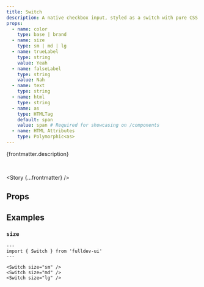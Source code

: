 ```yaml
---
title: Switch
description: A native checkbox input, styled as a switch with pure CSS.
props:
  - name: color
    type: base | brand
  - name: size
    type: sm | md | lg
  - name: trueLabel
    type: string
    value: Yeah
  - name: falseLabel
    type: string
    value: Nah
  - name: text
    type: string
  - name: html
    type: string
  - name: as
    type: HTMLTag
    default: span
    value: span # Required for showcasing on /components
  - name: HTML Attributes
    type: Polymorphic<as>
---
```



{frontmatter.description}

<br />

<Story {...frontmatter} />

## Props

<PropsTable props={frontmatter.props} />

## Examples

### `size`

<SizeProp />

```astro live
---
import { Switch } from 'fulldev-ui'
---

<Switch size="sm" />
<Switch size="md" />
<Switch size="lg" />
```
